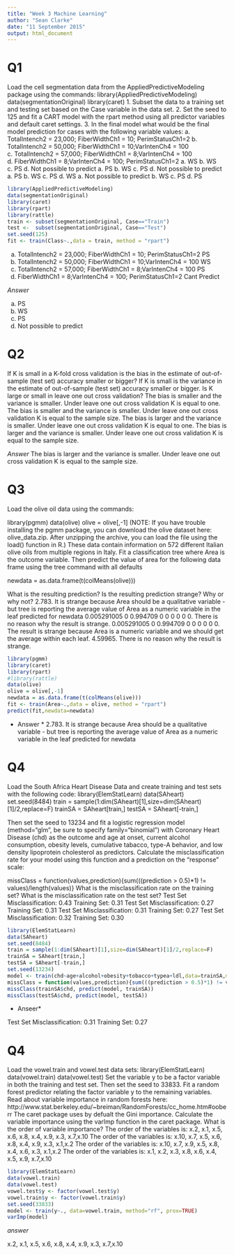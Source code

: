 ```yaml
---
title: "Week 3 Machine Learning"
author: "Sean Clarke"
date: "11 September 2015"
output: html_document
---
```


# Q1

Load the cell segmentation data from the AppliedPredictiveModeling package using the commands:
library(AppliedPredictiveModeling)
data(segmentationOriginal)
library(caret)
1. Subset the data to a training set and testing set based on the Case variable in the data set. 
2. Set the seed to 125 and fit a CART model with the rpart method using all predictor variables and default caret settings. 
3. In the final model what would be the final model prediction for cases with the following variable values:
a. TotalIntench2 = 23,000; FiberWidthCh1 = 10; PerimStatusCh1=2 
b. TotalIntench2 = 50,000; FiberWidthCh1 = 10;VarIntenCh4 = 100 
c. TotalIntench2 = 57,000; FiberWidthCh1 = 8;VarIntenCh4 = 100 
d. FiberWidthCh1 = 8;VarIntenCh4 = 100; PerimStatusCh1=2 
a. WS 
b. WS 
c. PS
d. Not possible to predict 
 a. PS 
b. WS 
c. PS
d. Not possible to predict 
 a. PS 
b. WS 
c. PS
d. WS 
 a. Not possible to predict 
b. WS 
c. PS
d. PS 

```r
library(AppliedPredictiveModeling)
data(segmentationOriginal)
library(caret)
library(rpart)
library(rattle)
train <- subset(segmentationOriginal, Case=="Train")
test <-  subset(segmentationOriginal, Case=="Test")
set.seed(125)
fit <- train(Class~.,data = train, method = "rpart")
```


a. TotalIntench2 = 23,000; FiberWidthCh1 = 10; PerimStatusCh1=2     PS
b. TotalIntench2 = 50,000; FiberWidthCh1 = 10;VarIntenCh4 = 100     WS
c. TotalIntench2 = 57,000; FiberWidthCh1 = 8;VarIntenCh4 = 100      PS
d. FiberWidthCh1 = 8;VarIntenCh4 = 100; PerimStatusCh1=2            Cant Predict

*Answer*

 a. PS 
b. WS 
c. PS
d. Not possible to predict 


# Q2

If K is small in a K-fold cross validation is the bias in the estimate of out-of-sample (test set) accuracy smaller or bigger? If K is small is the variance in the estimate of out-of-sample (test set) accuracy smaller or bigger. Is K large or small in leave one out cross validation?
The bias is smaller and the variance is smaller. Under leave one out cross validation K is equal to one.
The bias is smaller and the variance is smaller. Under leave one out cross validation K is equal to the sample size.
The bias is larger and the variance is smaller. Under leave one out cross validation K is equal to one.
The bias is larger and the variance is smaller. Under leave one out cross validation K is equal to the sample size.

*Answer*
The bias is larger and the variance is smaller. Under leave one out cross validation K is equal to the sample size.

# Q3

Load the olive oil data using the commands:

library(pgmm)
data(olive)
olive = olive[,-1]
(NOTE: If you have trouble installing the pgmm package, you can download the olive dataset here: olive_data.zip. After unzipping the archive, you can load the file using the load() function in R.)
These data contain information on 572 different Italian olive oils from multiple regions in Italy. Fit a classification tree where Area is the outcome variable. Then predict the value of area for the following data frame using the tree command with all defaults


newdata = as.data.frame(t(colMeans(olive)))
 
What is the resulting prediction? Is the resulting prediction strange? Why or why not?
2.783. It is strange because Area should be a qualitative variable - but tree is reporting the average value of Area as a numeric variable in the leaf predicted for newdata
0.005291005 0 0.994709 0 0 0 0 0 0. There is no reason why the result is strange.
0.005291005 0 0.994709 0 0 0 0 0 0. The result is strange because Area is a numeric variable and we should get the average within each leaf.
4.59965. There is no reason why the result is strange.


```r
library(pgmm)
library(caret)
library(rpart)
#library(rattle)
data(olive)
olive = olive[,-1]
newdata = as.data.frame(t(colMeans(olive)))
fit <- train(Area~.,data = olive, method = "rpart")
predict(fit,newdata=newdata)
```

* Answer *
2.783. It is strange because Area should be a qualitative variable - but tree is reporting the average value of Area as a numeric variable in the leaf predicted for newdata

# Q4

Load the South Africa Heart Disease Data and create training and test sets with the following code:
library(ElemStatLearn)
data(SAheart)
set.seed(8484)
train = sample(1:dim(SAheart)[1],size=dim(SAheart)[1]/2,replace=F)
trainSA = SAheart[train,]
testSA = SAheart[-train,]
 
Then set the seed to 13234 and fit a logistic regression model (method="glm", be sure to specify family="binomial") with Coronary Heart Disease (chd) as the outcome and age at onset, current alcohol consumption, obesity levels, cumulative tabacco, type-A behavior, and low density lipoprotein cholesterol as predictors. Calculate the misclassification rate for your model using this function and a prediction on the "response" scale:
 
missClass = function(values,prediction){sum(((prediction > 0.5)*1) != values)/length(values)}
What is the misclassification rate on the training set? What is the misclassification rate on the test set?
Test Set Misclassification: 0.43 
Training Set: 0.31
Test Set Misclassification: 0.27 
Training Set: 0.31
Test Set Misclassification: 0.31 
Training Set: 0.27
Test Set Misclassification: 0.32 
Training Set: 0.30

```r
library(ElemStatLearn)
data(SAheart)
set.seed(8484)
train = sample(1:dim(SAheart)[1],size=dim(SAheart)[1]/2,replace=F)
trainSA = SAheart[train,]
testSA = SAheart[-train,]
set.seed(13234)
model <- train(chd~age+alcohol+obesity+tobacco+typea+ldl,data=trainSA,method="glm",family="binomial")
missClass = function(values,prediction){sum(((prediction > 0.5)*1) != values)/length(values)}
missClass(trainSA$chd, predict(model, trainSA))
missClass(testSA$chd, predict(model, testSA))
```


* Anseer*

Test Set Misclassification: 0.31 
Training Set: 0.27


# Q4

Load the vowel.train and vowel.test data sets:
library(ElemStatLearn)
data(vowel.train)
data(vowel.test) 
Set the variable y to be a factor variable in both the training and test set. Then set the seed to 33833. Fit a random forest predictor relating the factor variable y to the remaining variables. Read about variable importance in random forests here: http://www.stat.berkeley.edu/~breiman/RandomForests/cc_home.htm#ooberr The caret package uses by defualt the Gini importance. Calculate the variable importance using the varImp function in the caret package. What is the order of variable importance?
The order of the variables is:
x.2, x.1, x.5, x.6, x.8, x.4, x.9, x.3, x.7,x.10
 The order of the variables is:
x.10, x.7, x.5, x.6, x.8, x.4, x.9, x.3, x.1,x.2
 The order of the variables is:
x.10, x.7, x.9, x.5, x.8, x.4, x.6, x.3, x.1,x.2
 The order of the variables is:
x.1, x.2, x.3, x.8, x.6, x.4, x.5, x.9, x.7,x.10


```r
library(ElemStatLearn)
data(vowel.train)
data(vowel.test) 
vowel.test$y <- factor(vowel.test$y)
vowel.train$y <- factor(vowel.train$y)
set.seed(33833)
model <- train(y~., data=vowel.train, method="rf", prox=TRUE)
varImp(model)
```


*answer*

x.2, x.1, x.5, x.6, x.8, x.4, x.9, x.3, x.7,x.10